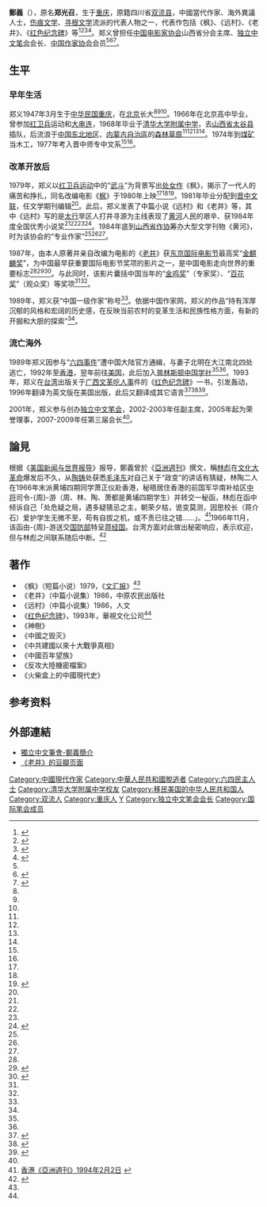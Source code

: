 '''鄭義'''（{{bd|1947年|3月10日|||Z鄭}}），原名'''郑光召'''，生于[[重庆|重庆]]，原籍四川省[[双流县|双流县]]，中國當代作家、海外異議人士，[[伤痕文学|伤痕文学]]、[[寻根文学|寻根文学]]流派的代表人物之一，代表作包括《枫》、《远村》、《老井》、《[[红色纪念碑|红色纪念碑]]》等<ref name=":0">{{Cite web|title=郑义|url=http://www.chinawriter.com.cn/xdzj/344.shtml|access-date=2021-07-06|work=中国作家网}}</ref><ref name=":1">{{Cite web|title=焦点对话：郑义专访之一：背着十字架的作家|url=https://www.voachinese.com/a/VOAWeishi-ProandCon-20161125-Zheng-Yi-inteview-1/3610203.html|access-date=2021-07-06|work=美国之音|language=zh}}</ref><ref name=":5">{{Cite web|title=郑义特辑＜上＞|url=http://www.cnd.org/HXWZ/ZK93/zk9302b1.gb.html|access-date=|date=1993-02-14|work=《[[华夏文摘|华夏文摘]]》|language=zh}}</ref><ref name=":4">{{Cite web|title=郑义作品选编：郑义简介|url=https://blog.bnn.co/hero/zhengyi/59_1.shtml|access-date=|work=[[博讯|博讯]]|publisher=独立中文作家笔会|language=zh}}</ref>。郑义曾担任[[中国电影家协会|中国电影家协会]]山西省分会主席、[[独立中文笔会|独立中文笔会]]会长、[[中国作家协会|中国作家协会]]会员<ref name=":4" /><ref name=":3">{{Cite web|title=贝岭：独立笔会之筹创|url=http://icpc-chinesepen.org/%e8%b4%9d%e5%b2%ad%ef%bc%9a%e7%8b%ac%e7%ab%8b%e7%ac%94%e4%bc%9a%e4%b9%8b%e7%ad%b9%e5%88%9b/|access-date=2021-07-06|publisher=独立中文作家笔会|language=zh}}</ref><ref>{{Cite web|title=RFA独家：廖天琪当选为独立中文笔会第五届会长|url=https://www.rfa.org/mandarin/yataibaodao/liaotianchi-09302009161311.html|access-date=2021-07-07|work=[[自由亚洲电台|自由亚洲电台]]|language=zh}}</ref>。

== 生平 ==

=== 早年生活 ===
郑义1947年3月生于[[中华民国|中华民国]][[重庆市|重庆]]，在[[北京|北京]]长大<ref name=":0" /><ref name=":5" /><ref name=":4" />。1966年在北京高中毕业，曾参加[[红卫兵|红卫兵]]运动和[[大串连|大串连]]，1968年毕业于[[清华大学附属中学|清华大学附属中学]]，去[[山西省|山西省]][[太谷县|太谷县]]插队，后流浪于[[中国东北地区|中国东北地区]]、[[内蒙古自治區|内蒙古自治區]]的[[森林|森林]][[草原|草原]]<ref name=":0" /><ref name=":1" /><ref name=":5" /><ref name=":4" />。1974年到[[煤矿|煤矿]]当木工，1977年考入晋中师专中文系<ref name=":0" /><ref name=":1" />。

=== 改革开放后 ===
1979年，郑义以[[红卫兵|红卫兵运动]]中的“[[武斗|武斗]]”为背景写出[[處女作|处女作]]《枫》，揭示了一代人的痛苦和挣扎，同名改编电影《[[枫_(电影)|枫]]》于1980年上映<ref name=":0" /><ref name=":1" /><ref name="#1">{{Cite web|title=中国电影中的文革叙事|url=http://www.cnd.org/cr/ZK06/cr377.gb.html|access-date=|author=崔卫平|date=2006-12-06|work=《华夏文摘》|language=zh}}</ref>。1981年毕业分配到[[晉中地區|晋中]][[中國文學藝術界聯合會|文联]]，任文学期刊编辑<ref name=":0" />。此后，郑义发表了中篇小说《远村》和《老井》等，其中《远村》写的是[[太行山|太行]]旱区人打井寻源为主线表现了[[黄河|黄河]]人民的艰辛、获1984年度全国优秀小说奖<ref name=":0" /><ref name=":1" /><ref name=":4" /><ref>{{Cite book|chapter=|url=https://books.google.com/books/about/%E8%80%81%E4%BA%95.html?id=6pnUAAAAMAAJ|publisher=中原农民出版社|date=1986|isbn=978-7-80538-399-6|language=zh|last=郑义|title=老井}}</ref>。1984年底到[[山西省作协|山西省作协]]筹办大型文学刊物《黄河》，时为该协会的“专业作家”<ref name=":0" /><ref name=":1" /><ref name=":4" />。

1987年，由本人原著并亲自改编为电影的《[[老井_(电影)|老井]]》获[[东京国际电影节|东京国际电影节]]最高奖“[[金麒麟奖|金麒麟奖]]”，为中国最早获重要国际电影节奖项的影片之一，是中国电影走向世界的重要标志<ref name=":4" /><ref>{{Cite web|title=改革开放30周年：吴天明讲西安电影制片厂变迁|url=http://news.sohu.com/20081221/n261335119.shtml|access-date=2008-12-21|work=[[搜狐|搜狐]]|publisher=[[中国中央电视台|中国中央电视台]]|language=zh}}</ref><ref name=":04">{{Cite web|title=《老井》点映 梁玉瑾、吕丽萍曝张艺谋演戏旧事|url=http://ent.cnr.cn/gd/20170421/t20170421_523719499_1.shtml|access-date=|date=2017-04-21|work=[[央广网|央广网]]|publisher=[[新华网|新华网]]|language=zh|archive-url=https://web.archive.org/web/20210707002336/http://ent.cnr.cn/gd/20170421/t20170421_523719499_1.shtml|archive-date=2021-07-07|dead-url=no}}</ref>。与此同时，该影片囊括中国当年的“[[金鸡奖|金鸡奖]]”（专家奖）、“[[百花奖|百花奖]]”（观众奖）等奖项<ref name=":4" /><ref name=":04" />。

1989年，郑义获“中国一级作家”称号<ref name=":4" />。依据中国作家网，郑义的作品“持有浑厚沉郁的风格和宏阔的历史感，在反映当前农村的变革生活和民族性格方面，有新的开掘和大胆的探索”<ref name=":0" />。

=== 流亡海外 ===
1989年郑义因参与“[[六四事件|六四事件]]”遭中国大陆官方通緝，与妻子北明在大江南北四处逃亡，1992年至[[英属香港|香港]]，翌年前往[[美国|美国]]，此后加入[[普林斯顿中国学社|普林斯顿中国学社]]<ref name=":1" /><ref name=":4" />。1993年，郑义在[[台湾|台湾]]出版关于[[广西文革屠杀#大规模人吃人事件|广西文革吃人事]]件的《[[红色纪念碑|红色纪念碑]]》一书，引发轰动，1996年翻译为英文版在美国出版，此后又翻译成其它语言<ref name=":02">{{Cite book|url=https://books.google.com/books?id=IJBxAAAAIAAJ&newbks=0&printsec=frontcover&dq=%E7%BA%A2%E8%89%B2%E7%BA%AA%E5%BF%B5%E7%A2%91&q=%E7%BA%A2%E8%89%B2%E7%BA%AA%E5%BF%B5%E7%A2%91&hl=en|publisher=華視文化公司|date=1993|isbn=978-957-572-048-3|language=zh|last=鄭義|title=紅色紀念碑|authorlink=鄭義 (作家)}}</ref><ref name=":2">{{Cite web|title=广西文革机密档案资料：文革活化石|url=https://www.voachinese.com/a/ny-guangxi-classified-files-20160516/3332912.html|access-date=2021-07-05|work=美国之音|language=zh}}</ref><ref name=":12">{{Cite journal|title=Review of Scarlet Memorial: Tales of Cannibalism in Modern China|url=https://www.jstor.org/stable/23729145|last=Chong|first=Key Ray|date=1997|journal=China Review International|issue=2|volume=4|pages=599–602|issn=1069-5834}}</ref>。

2001年，郑义参与创办[[独立中文笔会|独立中文笔会]]，2002-2003年任副主席，2005年起为荣誉理事，2007-2009年任第三届会长<ref name=":3" />。

==論見==
根据《[[美国新闻与世界报导|美国新闻与世界报导]]》报导，鄭義曾於《[[亞洲週刊|亞洲週刊]]》撰文，稱[[林彪|林彪]]在[[文化大革命|文化大革命]]爆发后不久，从[[陶铸|陶铸]]处获悉[[毛泽东|毛泽东]]对自己关于“政变”的讲话有猜疑，林陶二人在1966年末派黄埔四期同学萧正仪赴香港，秘晤居住香港的前国军华南补给区[[中将|中将]]司令-{周}-游（周、林、陶、萧都是黄埔四期学生）并转交一秘函，林彪在函中倾诉自己「处危疑之局，遇多疑猜忌之主，朝荣夕枯，诡变莫测，因思校长（蒋介石）爱护学生无微不至，苟有自拔之机，或不责已往之错……」。<ref>[http://www.peacehall.com/forum/lishi/418.shtml 香港《亞洲週刊》1994年2月2日] {{webarchive|url=https://web.archive.org/web/20150225055607/http://www.peacehall.com/forum/lishi/418.shtml |date=2015年2月25日 }}</ref>1966年11月，该函由-{周}-游送交[[中華民國國防部|国防部]]特呈[[蒋经国|蒋经国]]。台湾方面对此做出秘密响应，表示欢迎，但与林彪之间联系随后中断。<ref>{{Cite web |url=http://www.fireofliberty.org/article/1866.asp |title=鄭義：〈一百個偶然演變成一個必然——論國民黨為什麼敗走台灣〉 |accessdate=2015-02-25 |archive-date=2015-02-25 |archive-url=https://web.archive.org/web/20150225061442/http://www.fireofliberty.org/article/1866.asp |dead-url=yes }}</ref>

==著作==
*《枫》（短篇小说）1979，《[[文汇报_(上海)|文汇报]]》<ref name="#1"/>
*《老井》（中篇小说集）1986，中原农民出版社
*《远村》（中篇小说集）1986，人文 
*《[[红色纪念碑|红色纪念碑]]》，1993年，華視文化公司<ref name=":02" />
*《神樹》
*《中國之毁灭》
*《中共建國以來十大戰爭真相》
*《中國百年望族》
*《反攻大陸機密檔案》
*《火柴盒上的中國現代史》

== 参考资料 ==
{{Reflist|2}}

==外部連結==
*[http://blog.boxun.com/hero/zhengyi/59_1.shtml 獨立中文筆會-鄭義簡介] {{Wayback|url=http://blog.boxun.com/hero/zhengyi/59_1.shtml |date=20160927055854 }}
*[http://book.douban.com/subject/2137809/ 《老井》的豆瓣页面] {{Wayback|url=http://book.douban.com/subject/2137809/ |date=20150522012106 }}

{{start box}}
{{s-npo}}
{{Succession box|[[刘晓波|刘晓波]]|[[廖天琪|廖天琪]]|[[独立中文笔会|独立中文笔会]]会长|2007年－2009年}}
{{end box}}

{{中国近现代文学}}
{{Authority control}}
{{DEFAULTSORT:Zheng}}
[[Category:中國現代作家|Category:中國現代作家]]
[[Category:中華人民共和國脫逃者|Category:中華人民共和國脫逃者]]
[[Category:六四民主人士|Category:六四民主人士]]
[[Category:清华大学附属中学校友|Category:清华大学附属中学校友]]
[[Category:移民美国的中华人民共和国人|Category:移民美国的中华人民共和国人]]
[[Category:双流人|Category:双流人]]
[[Category:重庆人|Category:重庆人]]
[[Category:郑姓|Y]]
[[Category:独立中文笔会会长|Category:独立中文笔会会长]]
[[Category:国际笔会成员|Category:国际笔会成员]]